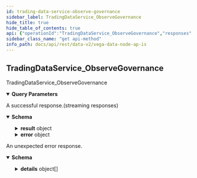 ```yaml
---
id: trading-data-service-observe-governance
sidebar_label: TradingDataService_ObserveGovernance
hide_title: true
hide_table_of_contents: true
api: {"operationId":"TradingDataService_ObserveGovernance","responses":{"200":{"description":"A successful response.(streaming responses)","content":{"application/json":{"schema":{"type":"object","properties":{"result":{"type":"object","properties":{"data":{"type":"object","properties":{"proposal":{"title":"The governance proposal","type":"object","properties":{"id":{"type":"string","title":"Unique proposal identifier"},"reference":{"type":"string","title":"Proposal reference"},"partyId":{"type":"string","title":"Party identifier (public key) of the author (the party submitting the proposal)"},"state":{"title":"Proposal state - See (Proposal.State)[#vega.Proposal.State] definition","type":"string","enum":["STATE_UNSPECIFIED","STATE_FAILED","STATE_OPEN","STATE_PASSED","STATE_REJECTED","STATE_DECLINED","STATE_ENACTED","STATE_WAITING_FOR_NODE_VOTE"],"default":"STATE_UNSPECIFIED","description":"- STATE_UNSPECIFIED: Default value, always invalid\n - STATE_FAILED: Proposal enactment has failed - even though proposal has passed, its execution could not be performed\n - STATE_OPEN: Proposal is open for voting\n - STATE_PASSED: Proposal has gained enough support to be executed\n - STATE_REJECTED: Proposal wasn't accepted (proposal terms failed validation due to wrong configuration or failing to meet network requirements)\n - STATE_DECLINED: Proposal didn't get enough votes (either failing to gain required participation or majority level)\n - STATE_ENACTED: Proposal enacted\n - STATE_WAITING_FOR_NODE_VOTE: Waiting for node validation of the proposal"},"timestamp":{"type":"string","format":"int64","title":"Proposal timestamp for date and time (in nanoseconds) when proposal was submitted to the network"},"terms":{"title":"Proposal configuration and the actual change that is meant to be executed when proposal is enacted","type":"object","properties":{"closingTimestamp":{"type":"string","format":"int64","title":"Timestamp (Unix time in seconds) when voting closes for this proposal,\nconstrained by `minClose` and `maxClose` network parameters"},"enactmentTimestamp":{"type":"string","format":"int64","title":"Timestamp (Unix time in seconds) when proposal gets enacted (if passed),\nconstrained by `minEnact` and `maxEnact` network parameters"},"validationTimestamp":{"type":"string","format":"int64","title":"Validation timestamp (Unix time in seconds)"},"updateMarket":{"title":"Proposal change for modifying an existing market on Vega","type":"object","properties":{"marketId":{"type":"string","title":"The identifier of the market to update"},"changes":{"title":"The updated configuration of the market","type":"object","properties":{"instrument":{"title":"Updated market instrument configuration","type":"object","properties":{"code":{"type":"string","title":"Instrument code, human-readable shortcode used to describe the instrument"},"future":{"title":"Future","type":"object","properties":{"quoteName":{"type":"string","title":"Human-readable name/abbreviation of the quote name"},"oracleSpecForSettlementPrice":{"title":"The oracle spec describing the oracle data of settlement price","type":"object","properties":{"pubKeys":{"type":"array","items":{"type":"string"},"description":"pubKeys is the list of authorized public keys that signed the data for this\noracle. All the public keys in the oracle data should be contained in these\npublic keys."},"filters":{"type":"array","items":{"type":"object","properties":{"key":{"description":"key is the oracle data property key targeted by the filter.","type":"object","properties":{"name":{"type":"string","description":"name is the name of the property."},"type":{"description":"type is the type of the property.","type":"string","enum":["TYPE_UNSPECIFIED","TYPE_EMPTY","TYPE_INTEGER","TYPE_STRING","TYPE_BOOLEAN","TYPE_DECIMAL","TYPE_TIMESTAMP"],"default":"TYPE_UNSPECIFIED"}}},"conditions":{"type":"array","items":{"type":"object","properties":{"operator":{"description":"comparator is the type of comparison to make on the value.","type":"string","enum":["OPERATOR_UNSPECIFIED","OPERATOR_EQUALS","OPERATOR_GREATER_THAN","OPERATOR_GREATER_THAN_OR_EQUAL","OPERATOR_LESS_THAN","OPERATOR_LESS_THAN_OR_EQUAL"],"default":"OPERATOR_UNSPECIFIED"},"value":{"type":"string","description":"value is used by the comparator."}},"title":"Condition describes the condition that must be validated by the"},"description":"conditions are the conditions that should be matched by the data to be\nconsidered of interest."}},"description":"Filter describes the conditions under which an oracle data is considered of\ninterest or not."},"description":"filters describes which oracle data are considered of interest or not for\nthe product (or the risk model)."}},"description":"An oracle spec describe the oracle data that a product (or a risk model)\nwants to get from the oracle engine."},"oracleSpecForTradingTermination":{"title":"The oracle spec describing the oracle data of trading termination","type":"object","properties":{"pubKeys":{"type":"array","items":{"type":"string"},"description":"pubKeys is the list of authorized public keys that signed the data for this\noracle. All the public keys in the oracle data should be contained in these\npublic keys."},"filters":{"type":"array","items":{"type":"object","properties":{"key":{"description":"key is the oracle data property key targeted by the filter.","type":"object","properties":{"name":{"type":"string","description":"name is the name of the property."},"type":{"description":"type is the type of the property.","type":"string","enum":["TYPE_UNSPECIFIED","TYPE_EMPTY","TYPE_INTEGER","TYPE_STRING","TYPE_BOOLEAN","TYPE_DECIMAL","TYPE_TIMESTAMP"],"default":"TYPE_UNSPECIFIED"}}},"conditions":{"type":"array","items":{"type":"object","properties":{"operator":{"description":"comparator is the type of comparison to make on the value.","type":"string","enum":["OPERATOR_UNSPECIFIED","OPERATOR_EQUALS","OPERATOR_GREATER_THAN","OPERATOR_GREATER_THAN_OR_EQUAL","OPERATOR_LESS_THAN","OPERATOR_LESS_THAN_OR_EQUAL"],"default":"OPERATOR_UNSPECIFIED"},"value":{"type":"string","description":"value is used by the comparator."}},"title":"Condition describes the condition that must be validated by the"},"description":"conditions are the conditions that should be matched by the data to be\nconsidered of interest."}},"description":"Filter describes the conditions under which an oracle data is considered of\ninterest or not."},"description":"filters describes which oracle data are considered of interest or not for\nthe product (or the risk model)."}},"description":"An oracle spec describe the oracle data that a product (or a risk model)\nwants to get from the oracle engine."},"oracleSpecBinding":{"title":"The binding between the oracle spec and the settlement price","type":"object","properties":{"settlementPriceProperty":{"type":"string","description":"settlement_price_property holds the name of the property in the oracle data\nthat should be used as settlement price.\nIf it is set to \"prices.BTC.value\", then the Future will use the value of\nthis property as settlement price."},"tradingTerminationProperty":{"type":"string","title":"the name of the property in the oracle data that signals termination of trading"}}},"settlementDataDecimals":{"type":"integer","format":"int64","title":"The number of decimal places implied by the settlement data (such as price) emitted by the settlement oracle"}}}}},"metadata":{"type":"array","items":{"type":"string"},"title":"Optional market metadata, tags"},"priceMonitoringParameters":{"title":"Price monitoring parameters","type":"object","properties":{"triggers":{"type":"array","items":{"type":"object","properties":{"horizon":{"type":"string","format":"int64","title":"Price monitoring projection horizon τ in seconds"},"probability":{"type":"string","title":"Price monitoring probability level p"},"auctionExtension":{"type":"string","format":"int64","title":"Price monitoring auction extension duration in seconds should the price\nbreach it's theoretical level over the specified horizon at the specified\nprobability level"}},"title":"PriceMonitoringTrigger holds together price projection horizon τ, probability level p, and auction extension duration"}}}},"liquidityMonitoringParameters":{"title":"Liquidity monitoring parameters","type":"object","properties":{"targetStakeParameters":{"title":"Specifies parameters related to target stake calculation","type":"object","properties":{"timeWindow":{"type":"string","format":"int64","title":"Specifies length of time window expressed in seconds for target stake calculation"},"scalingFactor":{"type":"number","format":"double","title":"Specifies scaling factors used in target stake calculation"}}},"triggeringRatio":{"type":"number","format":"double","title":"Specifies the triggering ratio for entering liquidity auction"},"auctionExtension":{"type":"string","format":"int64","title":"Specifies by how many seconds an auction should be extended if leaving the auction were to trigger a liquidity auction"}}},"simple":{"title":"Simple risk model parameters, valid only if MODEL_SIMPLE is selected","type":"object","properties":{"factorLong":{"type":"number","format":"double","title":"Pre-defined risk factor value for long"},"factorShort":{"type":"number","format":"double","title":"Pre-defined risk factor value for short"},"maxMoveUp":{"type":"number","format":"double","title":"Pre-defined maximum price move up that the model considers as valid"},"minMoveDown":{"type":"number","format":"double","title":"Pre-defined minimum price move down that the model considers as valid"},"probabilityOfTrading":{"type":"number","format":"double","title":"Pre-defined constant probability of trading"}}},"logNormal":{"title":"Log normal risk model parameters, valid only if MODEL_LOG_NORMAL is selected","type":"object","properties":{"riskAversionParameter":{"type":"number","format":"double","title":"Risk Aversion Parameter"},"tau":{"type":"number","format":"double","title":"Tau"},"params":{"title":"Risk model parameters for log normal","type":"object","properties":{"mu":{"type":"number","format":"double","title":"Mu param"},"r":{"type":"number","format":"double","title":"R param"},"sigma":{"type":"number","format":"double","title":"Sigma param"}}}}}}}}},"newMarket":{"title":"Proposal change for creating new market on Vega","type":"object","properties":{"changes":{"title":"The configuration of the new market","type":"object","properties":{"instrument":{"title":"New market instrument configuration","type":"object","properties":{"name":{"type":"string","title":"Instrument name"},"code":{"type":"string","title":"Instrument code, human-readable shortcode used to describe the instrument"},"future":{"title":"Future","type":"object","properties":{"settlementAsset":{"type":"string","title":"Asset ID for the product's settlement asset"},"quoteName":{"type":"string","title":"Product quote name"},"oracleSpecForSettlementPrice":{"title":"The oracle spec describing the oracle data of settlement price","type":"object","properties":{"pubKeys":{"type":"array","items":{"type":"string"},"description":"pubKeys is the list of authorized public keys that signed the data for this\noracle. All the public keys in the oracle data should be contained in these\npublic keys."},"filters":{"type":"array","items":{"type":"object","properties":{"key":{"description":"key is the oracle data property key targeted by the filter.","type":"object","properties":{"name":{"type":"string","description":"name is the name of the property."},"type":{"description":"type is the type of the property.","type":"string","enum":["TYPE_UNSPECIFIED","TYPE_EMPTY","TYPE_INTEGER","TYPE_STRING","TYPE_BOOLEAN","TYPE_DECIMAL","TYPE_TIMESTAMP"],"default":"TYPE_UNSPECIFIED"}}},"conditions":{"type":"array","items":{"type":"object","properties":{"operator":{"description":"comparator is the type of comparison to make on the value.","type":"string","enum":["OPERATOR_UNSPECIFIED","OPERATOR_EQUALS","OPERATOR_GREATER_THAN","OPERATOR_GREATER_THAN_OR_EQUAL","OPERATOR_LESS_THAN","OPERATOR_LESS_THAN_OR_EQUAL"],"default":"OPERATOR_UNSPECIFIED"},"value":{"type":"string","description":"value is used by the comparator."}},"title":"Condition describes the condition that must be validated by the"},"description":"conditions are the conditions that should be matched by the data to be\nconsidered of interest."}},"description":"Filter describes the conditions under which an oracle data is considered of\ninterest or not."},"description":"filters describes which oracle data are considered of interest or not for\nthe product (or the risk model)."}},"description":"An oracle spec describe the oracle data that a product (or a risk model)\nwants to get from the oracle engine."},"oracleSpecForTradingTermination":{"title":"The oracle spec describing the oracle data of trading termination","type":"object","properties":{"pubKeys":{"type":"array","items":{"type":"string"},"description":"pubKeys is the list of authorized public keys that signed the data for this\noracle. All the public keys in the oracle data should be contained in these\npublic keys."},"filters":{"type":"array","items":{"type":"object","properties":{"key":{"description":"key is the oracle data property key targeted by the filter.","type":"object","properties":{"name":{"type":"string","description":"name is the name of the property."},"type":{"description":"type is the type of the property.","type":"string","enum":["TYPE_UNSPECIFIED","TYPE_EMPTY","TYPE_INTEGER","TYPE_STRING","TYPE_BOOLEAN","TYPE_DECIMAL","TYPE_TIMESTAMP"],"default":"TYPE_UNSPECIFIED"}}},"conditions":{"type":"array","items":{"type":"object","properties":{"operator":{"description":"comparator is the type of comparison to make on the value.","type":"string","enum":["OPERATOR_UNSPECIFIED","OPERATOR_EQUALS","OPERATOR_GREATER_THAN","OPERATOR_GREATER_THAN_OR_EQUAL","OPERATOR_LESS_THAN","OPERATOR_LESS_THAN_OR_EQUAL"],"default":"OPERATOR_UNSPECIFIED"},"value":{"type":"string","description":"value is used by the comparator."}},"title":"Condition describes the condition that must be validated by the"},"description":"conditions are the conditions that should be matched by the data to be\nconsidered of interest."}},"description":"Filter describes the conditions under which an oracle data is considered of\ninterest or not."},"description":"filters describes which oracle data are considered of interest or not for\nthe product (or the risk model)."}},"description":"An oracle spec describe the oracle data that a product (or a risk model)\nwants to get from the oracle engine."},"oracleSpecBinding":{"title":"The binding between the oracle spec and the settlement price","type":"object","properties":{"settlementPriceProperty":{"type":"string","description":"settlement_price_property holds the name of the property in the oracle data\nthat should be used as settlement price.\nIf it is set to \"prices.BTC.value\", then the Future will use the value of\nthis property as settlement price."},"tradingTerminationProperty":{"type":"string","title":"the name of the property in the oracle data that signals termination of trading"}}},"settlementDataDecimals":{"type":"integer","format":"int64","title":"The number of decimal places implied by the settlement data (such as price) emitted by the settlement oracle"}}}}},"decimalPlaces":{"type":"string","format":"uint64","title":"Decimal places used for the new market, sets the smallest price increment on the book"},"metadata":{"type":"array","items":{"type":"string"},"title":"Optional new market meta data, tags"},"priceMonitoringParameters":{"title":"Price monitoring parameters","type":"object","properties":{"triggers":{"type":"array","items":{"type":"object","properties":{"horizon":{"type":"string","format":"int64","title":"Price monitoring projection horizon τ in seconds"},"probability":{"type":"string","title":"Price monitoring probability level p"},"auctionExtension":{"type":"string","format":"int64","title":"Price monitoring auction extension duration in seconds should the price\nbreach it's theoretical level over the specified horizon at the specified\nprobability level"}},"title":"PriceMonitoringTrigger holds together price projection horizon τ, probability level p, and auction extension duration"}}}},"liquidityMonitoringParameters":{"title":"Liquidity monitoring parameters","type":"object","properties":{"targetStakeParameters":{"title":"Specifies parameters related to target stake calculation","type":"object","properties":{"timeWindow":{"type":"string","format":"int64","title":"Specifies length of time window expressed in seconds for target stake calculation"},"scalingFactor":{"type":"number","format":"double","title":"Specifies scaling factors used in target stake calculation"}}},"triggeringRatio":{"type":"number","format":"double","title":"Specifies the triggering ratio for entering liquidity auction"},"auctionExtension":{"type":"string","format":"int64","title":"Specifies by how many seconds an auction should be extended if leaving the auction were to trigger a liquidity auction"}}},"simple":{"title":"Simple risk model parameters, valid only if MODEL_SIMPLE is selected","type":"object","properties":{"factorLong":{"type":"number","format":"double","title":"Pre-defined risk factor value for long"},"factorShort":{"type":"number","format":"double","title":"Pre-defined risk factor value for short"},"maxMoveUp":{"type":"number","format":"double","title":"Pre-defined maximum price move up that the model considers as valid"},"minMoveDown":{"type":"number","format":"double","title":"Pre-defined minimum price move down that the model considers as valid"},"probabilityOfTrading":{"type":"number","format":"double","title":"Pre-defined constant probability of trading"}}},"logNormal":{"title":"Log normal risk model parameters, valid only if MODEL_LOG_NORMAL is selected","type":"object","properties":{"riskAversionParameter":{"type":"number","format":"double","title":"Risk Aversion Parameter"},"tau":{"type":"number","format":"double","title":"Tau"},"params":{"title":"Risk model parameters for log normal","type":"object","properties":{"mu":{"type":"number","format":"double","title":"Mu param"},"r":{"type":"number","format":"double","title":"R param"},"sigma":{"type":"number","format":"double","title":"Sigma param"}}}}},"positionDecimalPlaces":{"type":"string","format":"uint64","title":"Decimal places for order sizes, sets what size the smallest order / position on the market can be"}}}}},"updateNetworkParameter":{"title":"Proposal change for updating Vega network parameters","type":"object","properties":{"changes":{"title":"The network parameter to update","type":"object","properties":{"key":{"type":"string","title":"The unique key"},"value":{"type":"string","title":"The value for the network parameter"}}}}},"newAsset":{"title":"Proposal change for creating new assets on Vega","type":"object","properties":{"changes":{"title":"The configuration of the new asset","type":"object","properties":{"name":{"type":"string","title":"Name of the asset (e.g: Great British Pound)"},"symbol":{"type":"string","title":"Symbol of the asset (e.g: GBP)"},"decimals":{"type":"string","format":"uint64","title":"Number of decimal / precision handled by this asset"},"quantum":{"type":"string","title":"The minimum economically meaningful amount in the asset"},"builtinAsset":{"title":"A built-in asset","type":"object","properties":{"maxFaucetAmountMint":{"type":"string","title":"Maximum amount that can be requested by a party through the built-in asset faucet at a time"}}},"erc20":{"title":"An Ethereum ERC20 asset","type":"object","properties":{"contractAddress":{"type":"string","title":"The address of the contract for the token, on the ethereum network"},"lifetimeLimit":{"type":"string","title":"The lifetime limits deposit per address\nnote: this is a temporary measure for restricted mainnet"},"withdrawThreshold":{"type":"string","title":"The maximum allowed per withdraw\nnote: this is a temporary measure for restricted mainnet"}}}}}}},"newFreeform":{"title":"Proposal change for a freeform request, which can be voted on but does not change the behaviour of the system,\nand can be used to gauge community sentiment","type":"object","description":"Freeform proposal\nThis message is just used as a placeholder to sort out the nature of the\nproposal once parsed."},"updateAsset":{"title":"Proposal change for updating an asset","type":"object","properties":{"assetId":{"type":"string","title":"The ID of the asset to be updated"},"changes":{"title":"The changes to apply on an existing asset","type":"object","properties":{"quantum":{"type":"string","title":"The minimum economically meaningful amount in the asset"},"erc20":{"title":"An Ethereum ERC20 asset","type":"object","properties":{"lifetimeLimit":{"type":"string","title":"The lifetime limits deposit per address.\nThis is will be interpreted against the asset decimals.\nnote: this is a temporary measure for restricted mainnet"},"withdrawThreshold":{"type":"string","title":"The maximum allowed per withdraw.\nThis is will be interpreted against the asset decimals.\nnote: this is a temporary measure for restricted mainnet"}}}},"description":"The changes to apply on an existing asset."}}}}},"reason":{"title":"A reason for the current state of the proposal, this may be set in case of REJECTED and FAILED statuses","type":"string","enum":["PROPOSAL_ERROR_UNSPECIFIED","PROPOSAL_ERROR_CLOSE_TIME_TOO_SOON","PROPOSAL_ERROR_CLOSE_TIME_TOO_LATE","PROPOSAL_ERROR_ENACT_TIME_TOO_SOON","PROPOSAL_ERROR_ENACT_TIME_TOO_LATE","PROPOSAL_ERROR_INSUFFICIENT_TOKENS","PROPOSAL_ERROR_INVALID_INSTRUMENT_SECURITY","PROPOSAL_ERROR_NO_PRODUCT","PROPOSAL_ERROR_UNSUPPORTED_PRODUCT","PROPOSAL_ERROR_NO_TRADING_MODE","PROPOSAL_ERROR_UNSUPPORTED_TRADING_MODE","PROPOSAL_ERROR_NODE_VALIDATION_FAILED","PROPOSAL_ERROR_MISSING_BUILTIN_ASSET_FIELD","PROPOSAL_ERROR_MISSING_ERC20_CONTRACT_ADDRESS","PROPOSAL_ERROR_INVALID_ASSET","PROPOSAL_ERROR_INCOMPATIBLE_TIMESTAMPS","PROPOSAL_ERROR_NO_RISK_PARAMETERS","PROPOSAL_ERROR_NETWORK_PARAMETER_INVALID_KEY","PROPOSAL_ERROR_NETWORK_PARAMETER_INVALID_VALUE","PROPOSAL_ERROR_NETWORK_PARAMETER_VALIDATION_FAILED","PROPOSAL_ERROR_OPENING_AUCTION_DURATION_TOO_SMALL","PROPOSAL_ERROR_OPENING_AUCTION_DURATION_TOO_LARGE","PROPOSAL_ERROR_COULD_NOT_INSTANTIATE_MARKET","PROPOSAL_ERROR_INVALID_FUTURE_PRODUCT","PROPOSAL_ERROR_INVALID_RISK_PARAMETER","PROPOSAL_ERROR_MAJORITY_THRESHOLD_NOT_REACHED","PROPOSAL_ERROR_PARTICIPATION_THRESHOLD_NOT_REACHED","PROPOSAL_ERROR_INVALID_ASSET_DETAILS","PROPOSAL_ERROR_UNKNOWN_TYPE","PROPOSAL_ERROR_UNKNOWN_RISK_PARAMETER_TYPE","PROPOSAL_ERROR_INVALID_FREEFORM","PROPOSAL_ERROR_INSUFFICIENT_EQUITY_LIKE_SHARE","PROPOSAL_ERROR_INVALID_MARKET","PROPOSAL_ERROR_TOO_MANY_MARKET_DECIMAL_PLACES","PROPOSAL_ERROR_TOO_MANY_PRICE_MONITORING_TRIGGERS"],"default":"PROPOSAL_ERROR_UNSPECIFIED","description":"- PROPOSAL_ERROR_UNSPECIFIED: Default value\n - PROPOSAL_ERROR_CLOSE_TIME_TOO_SOON: The specified close time is too early based on network parameters\n - PROPOSAL_ERROR_CLOSE_TIME_TOO_LATE: The specified close time is too late based on network parameters\n - PROPOSAL_ERROR_ENACT_TIME_TOO_SOON: The specified enactment time is too early based on network parameters\n - PROPOSAL_ERROR_ENACT_TIME_TOO_LATE: The specified enactment time is too late based on network parameters\n - PROPOSAL_ERROR_INSUFFICIENT_TOKENS: The proposer for this proposal has insufficient tokens\n - PROPOSAL_ERROR_INVALID_INSTRUMENT_SECURITY: The instrument quote name and base name were the same\n - PROPOSAL_ERROR_NO_PRODUCT: The proposal has no product\n - PROPOSAL_ERROR_UNSUPPORTED_PRODUCT: The specified product is not supported\n - PROPOSAL_ERROR_NO_TRADING_MODE: The proposal has no trading mode\n - PROPOSAL_ERROR_UNSUPPORTED_TRADING_MODE: The proposal has an unsupported trading mode\n - PROPOSAL_ERROR_NODE_VALIDATION_FAILED: The proposal failed node validation\n - PROPOSAL_ERROR_MISSING_BUILTIN_ASSET_FIELD: A field is missing in a builtin asset source\n - PROPOSAL_ERROR_MISSING_ERC20_CONTRACT_ADDRESS: The contract address is missing in the ERC20 asset source\n - PROPOSAL_ERROR_INVALID_ASSET: The asset ID is invalid or does not exist on the Vega network\n - PROPOSAL_ERROR_INCOMPATIBLE_TIMESTAMPS: Proposal terms timestamps are not compatible (Validation < Closing < Enactment)\n - PROPOSAL_ERROR_NO_RISK_PARAMETERS: No risk parameters were specified\n - PROPOSAL_ERROR_NETWORK_PARAMETER_INVALID_KEY: Invalid key in update network parameter proposal\n - PROPOSAL_ERROR_NETWORK_PARAMETER_INVALID_VALUE: Invalid value in update network parameter proposal\n - PROPOSAL_ERROR_NETWORK_PARAMETER_VALIDATION_FAILED: Validation failed for network parameter proposal\n - PROPOSAL_ERROR_OPENING_AUCTION_DURATION_TOO_SMALL: Opening auction duration is less than the network minimum opening auction time\n - PROPOSAL_ERROR_OPENING_AUCTION_DURATION_TOO_LARGE: Opening auction duration is more than the network minimum opening auction time\n - PROPOSAL_ERROR_COULD_NOT_INSTANTIATE_MARKET: Market proposal market could not be instantiated in execution\n - PROPOSAL_ERROR_INVALID_FUTURE_PRODUCT: Market proposal market contained invalid product definition\n - PROPOSAL_ERROR_INVALID_RISK_PARAMETER: Market proposal has invalid risk parameter\n - PROPOSAL_ERROR_MAJORITY_THRESHOLD_NOT_REACHED: Proposal was declined because vote didn't reach the majority threshold required\n - PROPOSAL_ERROR_PARTICIPATION_THRESHOLD_NOT_REACHED: Proposal declined because the participation threshold was not reached\n - PROPOSAL_ERROR_INVALID_ASSET_DETAILS: Asset proposal has invalid asset details\n - PROPOSAL_ERROR_UNKNOWN_TYPE: Proposal is an unknown type\n - PROPOSAL_ERROR_UNKNOWN_RISK_PARAMETER_TYPE: Proposal has an unknown risk parameter type\n - PROPOSAL_ERROR_INVALID_FREEFORM: Validation failed for freeform proposal\n - PROPOSAL_ERROR_INSUFFICIENT_EQUITY_LIKE_SHARE: The party doesn't have enough equity-like share to propose an update on the market\ntargeted by the proposal\n - PROPOSAL_ERROR_INVALID_MARKET: The market targeted by the proposal does not exist or is not eligible for modification\n - PROPOSAL_ERROR_TOO_MANY_MARKET_DECIMAL_PLACES: The market proposal decimal place is higher than the market settlement asset decimal places\n - PROPOSAL_ERROR_TOO_MANY_PRICE_MONITORING_TRIGGERS: The market proposal contains too many price monitoring triggers"},"errorDetails":{"type":"string","title":"The detailed error associated to the reason"},"rationale":{"title":"The rationale behind a proposal","type":"object","properties":{"description":{"type":"string","description":"Description to show a short title / something in case the link goes offline.\nThis is to be between 0 and 20k unicode characters.\nThis is mandatory for all proposals."},"title":{"type":"string","description":"Title to be used to give a short description of the proposal in lists.\nThis is to be between 0 and 100 unicode characters.\nThis is mandatory for all proposals."}},"description":"The rationale behind a proposal."},"requiredParticipation":{"type":"string","title":"The required vote participation for this proposal"},"requiredMajority":{"type":"string","title":"The required majority for this proposal"},"requiredLiquidityProviderParticipation":{"type":"string","title":"The required participation from liquidity providers, optional (required for market update proposal)"},"requiredLiquidityProviderMajority":{"type":"string","title":"The require majority from liquidity providers, optional (required for market update proposal)"}}},"yes":{"type":"array","items":{"type":"object","properties":{"partyId":{"type":"string","title":"Voter's party identifier"},"value":{"title":"Actual vote","type":"string","enum":["VALUE_UNSPECIFIED","VALUE_NO","VALUE_YES"],"default":"VALUE_UNSPECIFIED","description":"- VALUE_UNSPECIFIED: Default value, always invalid\n - VALUE_NO: A vote against the proposal\n - VALUE_YES: A vote in favour of the proposal"},"proposalId":{"type":"string","title":"Identifier of the proposal being voted on"},"timestamp":{"type":"string","format":"int64","title":"Vote timestamp for date and time (in nanoseconds) when vote was submitted to the network"},"totalGovernanceTokenBalance":{"type":"string","title":"Total number of governance token for the party that casted the vote"},"totalGovernanceTokenWeight":{"type":"string","title":"The weight of this vote based on the total of governance token"},"totalEquityLikeShareWeight":{"type":"string","description":"The weight of the vote compared to the total number of equity-like share on the market."}},"title":"Governance vote"},"title":"All YES votes in favour of the proposal above"},"no":{"type":"array","items":{"type":"object","properties":{"partyId":{"type":"string","title":"Voter's party identifier"},"value":{"title":"Actual vote","type":"string","enum":["VALUE_UNSPECIFIED","VALUE_NO","VALUE_YES"],"default":"VALUE_UNSPECIFIED","description":"- VALUE_UNSPECIFIED: Default value, always invalid\n - VALUE_NO: A vote against the proposal\n - VALUE_YES: A vote in favour of the proposal"},"proposalId":{"type":"string","title":"Identifier of the proposal being voted on"},"timestamp":{"type":"string","format":"int64","title":"Vote timestamp for date and time (in nanoseconds) when vote was submitted to the network"},"totalGovernanceTokenBalance":{"type":"string","title":"Total number of governance token for the party that casted the vote"},"totalGovernanceTokenWeight":{"type":"string","title":"The weight of this vote based on the total of governance token"},"totalEquityLikeShareWeight":{"type":"string","description":"The weight of the vote compared to the total number of equity-like share on the market."}},"title":"Governance vote"},"title":"All NO votes against the proposal above"},"yesParty":{"type":"object","additionalProperties":{"type":"object","properties":{"partyId":{"type":"string","title":"Voter's party identifier"},"value":{"title":"Actual vote","type":"string","enum":["VALUE_UNSPECIFIED","VALUE_NO","VALUE_YES"],"default":"VALUE_UNSPECIFIED","description":"- VALUE_UNSPECIFIED: Default value, always invalid\n - VALUE_NO: A vote against the proposal\n - VALUE_YES: A vote in favour of the proposal"},"proposalId":{"type":"string","title":"Identifier of the proposal being voted on"},"timestamp":{"type":"string","format":"int64","title":"Vote timestamp for date and time (in nanoseconds) when vote was submitted to the network"},"totalGovernanceTokenBalance":{"type":"string","title":"Total number of governance token for the party that casted the vote"},"totalGovernanceTokenWeight":{"type":"string","title":"The weight of this vote based on the total of governance token"},"totalEquityLikeShareWeight":{"type":"string","description":"The weight of the vote compared to the total number of equity-like share on the market."}},"title":"Governance vote"},"title":"All latest YES votes by party (guaranteed to be unique),\nwhere key (string) is the party ID (public key) and\nvalue (Vote) is the vote cast by the given party"},"noParty":{"type":"object","additionalProperties":{"type":"object","properties":{"partyId":{"type":"string","title":"Voter's party identifier"},"value":{"title":"Actual vote","type":"string","enum":["VALUE_UNSPECIFIED","VALUE_NO","VALUE_YES"],"default":"VALUE_UNSPECIFIED","description":"- VALUE_UNSPECIFIED: Default value, always invalid\n - VALUE_NO: A vote against the proposal\n - VALUE_YES: A vote in favour of the proposal"},"proposalId":{"type":"string","title":"Identifier of the proposal being voted on"},"timestamp":{"type":"string","format":"int64","title":"Vote timestamp for date and time (in nanoseconds) when vote was submitted to the network"},"totalGovernanceTokenBalance":{"type":"string","title":"Total number of governance token for the party that casted the vote"},"totalGovernanceTokenWeight":{"type":"string","title":"The weight of this vote based on the total of governance token"},"totalEquityLikeShareWeight":{"type":"string","description":"The weight of the vote compared to the total number of equity-like share on the market."}},"title":"Governance vote"},"title":"All latest NO votes by party (guaranteed to be unique),\nwhere key (string) is the party ID (public key) and\nvalue (Vote) is the vote cast by the given party"}},"title":"Governance data"}}},"error":{"type":"object","properties":{"code":{"type":"integer","format":"int32"},"message":{"type":"string"},"details":{"type":"array","items":{"type":"object","properties":{"@type":{"type":"string"}},"additionalProperties":{}}}}}},"title":"Stream result of v2ObserveGovernanceResponse"}}}},"default":{"description":"An unexpected error response.","content":{"application/json":{"schema":{"type":"object","properties":{"code":{"type":"integer","format":"int32"},"message":{"type":"string"},"details":{"type":"array","items":{"type":"object","properties":{"@type":{"type":"string"}},"additionalProperties":{}}}}}}}}},"parameters":[{"name":"partyId","in":"query","required":false,"schema":{"type":"string"}}],"tags":["TradingDataService"],"description":"TradingDataService_ObserveGovernance","method":"get","path":"/api/v2/stream/governance","servers":[{"url":"http://lb.testnet.vega.xyz/datanode/rest"},{"url":"https://lb.testnet.vega.xyz/datanode/rest"}],"info":{"title":"Vega data node APIs","version":"0.56.0"},"postman":{"name":"Trading Data Service Observe Governance","description":{"type":"text/plain"},"url":{"path":["api","v2","stream","governance"],"host":["{{baseUrl}}"],"query":[{"disabled":false,"key":"partyId","value":""}],"variable":[]},"header":[{"key":"Accept","value":"application/json"}],"method":"GET"}}
sidebar_class_name: "get api-method"
info_path: docs/api/rest/data-v2/vega-data-node-ap-is
---
```



## TradingDataService_ObserveGovernance



TradingDataService_ObserveGovernance

<details style={{"marginBottom":"1rem"}} data-collapsed={false} open={true}><summary style={{}}><strong>Query Parameters</strong></summary><div><ul><ParamsItem className={"paramsItem"} param={{"name":"partyId","in":"query","required":false,"schema":{"type":"string"}}}></ParamsItem></ul></div></details><div><ApiTabs><TabItem label={"200"} value={"200"}><div>

A successful response.(streaming responses)

</div><div><MimeTabs groupId={"mime-type"}><TabItem label={"application/json"} value={"application/json"}><SchemaTabs groupId={"schema-tabs"}><TabItem label={"Schema"} value={"Schema"}><details style={{}} data-collapsed={false} open={true}><summary style={{"textAlign":"left"}}><strong>Schema</strong></summary><div style={{"textAlign":"left","marginLeft":"1rem"}}></div><ul style={{"marginLeft":"1rem"}}><SchemaItem collapsible={true} className={"schemaItem"}><details style={{}}><summary style={{}}><strong>result</strong><span style={{"opacity":"0.6"}}> object</span></summary><div style={{"marginLeft":"1rem"}}><SchemaItem collapsible={true} className={"schemaItem"}><details style={{}}><summary style={{}}><strong>data</strong><span style={{"opacity":"0.6"}}> object</span></summary><div style={{"marginLeft":"1rem"}}><SchemaItem collapsible={true} className={"schemaItem"}><details style={{}}><summary style={{}}><strong>proposal</strong><span style={{"opacity":"0.6"}}> object</span></summary><div style={{"marginLeft":"1rem"}}><SchemaItem collapsible={false} name={"id"} required={false} schemaDescription={undefined} schemaName={"Unique proposal identifier"} qualifierMessage={undefined} defaultValue={undefined}></SchemaItem><SchemaItem collapsible={false} name={"reference"} required={false} schemaDescription={undefined} schemaName={"Proposal reference"} qualifierMessage={undefined} defaultValue={undefined}></SchemaItem><SchemaItem collapsible={false} name={"partyId"} required={false} schemaDescription={undefined} schemaName={"Party identifier (public key) of the author (the party submitting the proposal)"} qualifierMessage={undefined} defaultValue={undefined}></SchemaItem><SchemaItem collapsible={false} name={"state"} required={false} schemaDescription={"- STATE_UNSPECIFIED: Default value, always invalid\n - STATE_FAILED: Proposal enactment has failed - even though proposal has passed, its execution could not be performed\n - STATE_OPEN: Proposal is open for voting\n - STATE_PASSED: Proposal has gained enough support to be executed\n - STATE_REJECTED: Proposal wasn't accepted (proposal terms failed validation due to wrong configuration or failing to meet network requirements)\n - STATE_DECLINED: Proposal didn't get enough votes (either failing to gain required participation or majority level)\n - STATE_ENACTED: Proposal enacted\n - STATE_WAITING_FOR_NODE_VOTE: Waiting for node validation of the proposal"} schemaName={"Proposal state - See (Proposal.State)[#vega.Proposal.State] definition"} qualifierMessage={"**Possible values:** [`STATE_UNSPECIFIED`, `STATE_FAILED`, `STATE_OPEN`, `STATE_PASSED`, `STATE_REJECTED`, `STATE_DECLINED`, `STATE_ENACTED`, `STATE_WAITING_FOR_NODE_VOTE`]"} defaultValue={"STATE_UNSPECIFIED"}></SchemaItem><SchemaItem collapsible={false} name={"timestamp"} required={false} schemaDescription={undefined} schemaName={"int64"} qualifierMessage={undefined} defaultValue={undefined}></SchemaItem><SchemaItem collapsible={true} className={"schemaItem"}><details style={{}}><summary style={{}}><strong>terms</strong><span style={{"opacity":"0.6"}}> object</span></summary><div style={{"marginLeft":"1rem"}}><SchemaItem collapsible={false} name={"closingTimestamp"} required={false} schemaDescription={undefined} schemaName={"int64"} qualifierMessage={undefined} defaultValue={undefined}></SchemaItem><SchemaItem collapsible={false} name={"enactmentTimestamp"} required={false} schemaDescription={undefined} schemaName={"int64"} qualifierMessage={undefined} defaultValue={undefined}></SchemaItem><SchemaItem collapsible={false} name={"validationTimestamp"} required={false} schemaDescription={undefined} schemaName={"int64"} qualifierMessage={undefined} defaultValue={undefined}></SchemaItem><SchemaItem collapsible={true} className={"schemaItem"}><details style={{}}><summary style={{}}><strong>updateMarket</strong><span style={{"opacity":"0.6"}}> object</span></summary><div style={{"marginLeft":"1rem"}}><SchemaItem collapsible={false} name={"marketId"} required={false} schemaDescription={undefined} schemaName={"The identifier of the market to update"} qualifierMessage={undefined} defaultValue={undefined}></SchemaItem><SchemaItem collapsible={true} className={"schemaItem"}><details style={{}}><summary style={{}}><strong>changes</strong><span style={{"opacity":"0.6"}}> object</span></summary><div style={{"marginLeft":"1rem"}}><SchemaItem collapsible={true} className={"schemaItem"}><details style={{}}><summary style={{}}><strong>instrument</strong><span style={{"opacity":"0.6"}}> object</span></summary><div style={{"marginLeft":"1rem"}}><SchemaItem collapsible={false} name={"code"} required={false} schemaDescription={undefined} schemaName={"Instrument code, human-readable shortcode used to describe the instrument"} qualifierMessage={undefined} defaultValue={undefined}></SchemaItem><SchemaItem collapsible={true} className={"schemaItem"}><details style={{}}><summary style={{}}><strong>future</strong><span style={{"opacity":"0.6"}}> object</span></summary><div style={{"marginLeft":"1rem"}}><SchemaItem collapsible={false} name={"quoteName"} required={false} schemaDescription={undefined} schemaName={"Human-readable name/abbreviation of the quote name"} qualifierMessage={undefined} defaultValue={undefined}></SchemaItem><SchemaItem collapsible={true} className={"schemaItem"}><details style={{}}><summary style={{}}><strong>oracleSpecForSettlementPrice</strong><span style={{"opacity":"0.6"}}> object</span></summary><div style={{"marginLeft":"1rem"}}><div style={{"marginTop":".5rem","marginBottom":".5rem"}}>

An oracle spec describe the oracle data that a product (or a risk model)
wants to get from the oracle engine.

</div><SchemaItem collapsible={false} name={"pubKeys"} required={false} schemaDescription={"pubKeys is the list of authorized public keys that signed the data for this\noracle. All the public keys in the oracle data should be contained in these\npublic keys."} schemaName={"string[]"} qualifierMessage={undefined} defaultValue={undefined}></SchemaItem><SchemaItem collapsible={true} className={"schemaItem"}><details style={{}}><summary style={{}}><strong>filters</strong><span style={{"opacity":"0.6"}}> object[]</span></summary><div style={{"marginLeft":"1rem"}}><div style={{"marginTop":".5rem","marginBottom":".5rem"}}>

filters describes which oracle data are considered of interest or not for
the product (or the risk model).

</div><SchemaItem collapsible={true} className={"schemaItem"}><details style={{}}><summary style={{}}><strong>key</strong><span style={{"opacity":"0.6"}}> object</span></summary><div style={{"marginLeft":"1rem"}}><div style={{"marginTop":".5rem","marginBottom":".5rem"}}>

key is the oracle data property key targeted by the filter.

</div><SchemaItem collapsible={false} name={"name"} required={false} schemaDescription={"name is the name of the property."} schemaName={"string"} qualifierMessage={undefined} defaultValue={undefined}></SchemaItem><SchemaItem collapsible={false} name={"type"} required={false} schemaDescription={"type is the type of the property."} schemaName={"string"} qualifierMessage={"**Possible values:** [`TYPE_UNSPECIFIED`, `TYPE_EMPTY`, `TYPE_INTEGER`, `TYPE_STRING`, `TYPE_BOOLEAN`, `TYPE_DECIMAL`, `TYPE_TIMESTAMP`]"} defaultValue={"TYPE_UNSPECIFIED"}></SchemaItem></div></details></SchemaItem><SchemaItem collapsible={true} className={"schemaItem"}><details style={{}}><summary style={{}}><strong>conditions</strong><span style={{"opacity":"0.6"}}> object[]</span></summary><div style={{"marginLeft":"1rem"}}><div style={{"marginTop":".5rem","marginBottom":".5rem"}}>

conditions are the conditions that should be matched by the data to be
considered of interest.

</div><SchemaItem collapsible={false} name={"operator"} required={false} schemaDescription={"comparator is the type of comparison to make on the value."} schemaName={"string"} qualifierMessage={"**Possible values:** [`OPERATOR_UNSPECIFIED`, `OPERATOR_EQUALS`, `OPERATOR_GREATER_THAN`, `OPERATOR_GREATER_THAN_OR_EQUAL`, `OPERATOR_LESS_THAN`, `OPERATOR_LESS_THAN_OR_EQUAL`]"} defaultValue={"OPERATOR_UNSPECIFIED"}></SchemaItem><SchemaItem collapsible={false} name={"value"} required={false} schemaDescription={"value is used by the comparator."} schemaName={"string"} qualifierMessage={undefined} defaultValue={undefined}></SchemaItem></div></details></SchemaItem></div></details></SchemaItem></div></details></SchemaItem><SchemaItem collapsible={true} className={"schemaItem"}><details style={{}}><summary style={{}}><strong>oracleSpecForTradingTermination</strong><span style={{"opacity":"0.6"}}> object</span></summary><div style={{"marginLeft":"1rem"}}><div style={{"marginTop":".5rem","marginBottom":".5rem"}}>

An oracle spec describe the oracle data that a product (or a risk model)
wants to get from the oracle engine.

</div><SchemaItem collapsible={false} name={"pubKeys"} required={false} schemaDescription={"pubKeys is the list of authorized public keys that signed the data for this\noracle. All the public keys in the oracle data should be contained in these\npublic keys."} schemaName={"string[]"} qualifierMessage={undefined} defaultValue={undefined}></SchemaItem><SchemaItem collapsible={true} className={"schemaItem"}><details style={{}}><summary style={{}}><strong>filters</strong><span style={{"opacity":"0.6"}}> object[]</span></summary><div style={{"marginLeft":"1rem"}}><div style={{"marginTop":".5rem","marginBottom":".5rem"}}>

filters describes which oracle data are considered of interest or not for
the product (or the risk model).

</div><SchemaItem collapsible={true} className={"schemaItem"}><details style={{}}><summary style={{}}><strong>key</strong><span style={{"opacity":"0.6"}}> object</span></summary><div style={{"marginLeft":"1rem"}}><div style={{"marginTop":".5rem","marginBottom":".5rem"}}>

key is the oracle data property key targeted by the filter.

</div><SchemaItem collapsible={false} name={"name"} required={false} schemaDescription={"name is the name of the property."} schemaName={"string"} qualifierMessage={undefined} defaultValue={undefined}></SchemaItem><SchemaItem collapsible={false} name={"type"} required={false} schemaDescription={"type is the type of the property."} schemaName={"string"} qualifierMessage={"**Possible values:** [`TYPE_UNSPECIFIED`, `TYPE_EMPTY`, `TYPE_INTEGER`, `TYPE_STRING`, `TYPE_BOOLEAN`, `TYPE_DECIMAL`, `TYPE_TIMESTAMP`]"} defaultValue={"TYPE_UNSPECIFIED"}></SchemaItem></div></details></SchemaItem><SchemaItem collapsible={true} className={"schemaItem"}><details style={{}}><summary style={{}}><strong>conditions</strong><span style={{"opacity":"0.6"}}> object[]</span></summary><div style={{"marginLeft":"1rem"}}><div style={{"marginTop":".5rem","marginBottom":".5rem"}}>

conditions are the conditions that should be matched by the data to be
considered of interest.

</div><SchemaItem collapsible={false} name={"operator"} required={false} schemaDescription={"comparator is the type of comparison to make on the value."} schemaName={"string"} qualifierMessage={"**Possible values:** [`OPERATOR_UNSPECIFIED`, `OPERATOR_EQUALS`, `OPERATOR_GREATER_THAN`, `OPERATOR_GREATER_THAN_OR_EQUAL`, `OPERATOR_LESS_THAN`, `OPERATOR_LESS_THAN_OR_EQUAL`]"} defaultValue={"OPERATOR_UNSPECIFIED"}></SchemaItem><SchemaItem collapsible={false} name={"value"} required={false} schemaDescription={"value is used by the comparator."} schemaName={"string"} qualifierMessage={undefined} defaultValue={undefined}></SchemaItem></div></details></SchemaItem></div></details></SchemaItem></div></details></SchemaItem><SchemaItem collapsible={true} className={"schemaItem"}><details style={{}}><summary style={{}}><strong>oracleSpecBinding</strong><span style={{"opacity":"0.6"}}> object</span></summary><div style={{"marginLeft":"1rem"}}><SchemaItem collapsible={false} name={"settlementPriceProperty"} required={false} schemaDescription={"settlement_price_property holds the name of the property in the oracle data\nthat should be used as settlement price.\nIf it is set to \"prices.BTC.value\", then the Future will use the value of\nthis property as settlement price."} schemaName={"string"} qualifierMessage={undefined} defaultValue={undefined}></SchemaItem><SchemaItem collapsible={false} name={"tradingTerminationProperty"} required={false} schemaDescription={undefined} schemaName={"the name of the property in the oracle data that signals termination of trading"} qualifierMessage={undefined} defaultValue={undefined}></SchemaItem></div></details></SchemaItem><SchemaItem collapsible={false} name={"settlementDataDecimals"} required={false} schemaDescription={undefined} schemaName={"int64"} qualifierMessage={undefined} defaultValue={undefined}></SchemaItem></div></details></SchemaItem></div></details></SchemaItem><SchemaItem collapsible={false} name={"metadata"} required={false} schemaDescription={undefined} schemaName={"string[]"} qualifierMessage={undefined} defaultValue={undefined}></SchemaItem><SchemaItem collapsible={true} className={"schemaItem"}><details style={{}}><summary style={{}}><strong>priceMonitoringParameters</strong><span style={{"opacity":"0.6"}}> object</span></summary><div style={{"marginLeft":"1rem"}}><SchemaItem collapsible={true} className={"schemaItem"}><details style={{}}><summary style={{}}><strong>triggers</strong><span style={{"opacity":"0.6"}}> object[]</span></summary><div style={{"marginLeft":"1rem"}}><SchemaItem collapsible={false} name={"horizon"} required={false} schemaDescription={undefined} schemaName={"int64"} qualifierMessage={undefined} defaultValue={undefined}></SchemaItem><SchemaItem collapsible={false} name={"probability"} required={false} schemaDescription={undefined} schemaName={"Price monitoring probability level p"} qualifierMessage={undefined} defaultValue={undefined}></SchemaItem><SchemaItem collapsible={false} name={"auctionExtension"} required={false} schemaDescription={undefined} schemaName={"int64"} qualifierMessage={undefined} defaultValue={undefined}></SchemaItem></div></details></SchemaItem></div></details></SchemaItem><SchemaItem collapsible={true} className={"schemaItem"}><details style={{}}><summary style={{}}><strong>liquidityMonitoringParameters</strong><span style={{"opacity":"0.6"}}> object</span></summary><div style={{"marginLeft":"1rem"}}><SchemaItem collapsible={true} className={"schemaItem"}><details style={{}}><summary style={{}}><strong>targetStakeParameters</strong><span style={{"opacity":"0.6"}}> object</span></summary><div style={{"marginLeft":"1rem"}}><SchemaItem collapsible={false} name={"timeWindow"} required={false} schemaDescription={undefined} schemaName={"int64"} qualifierMessage={undefined} defaultValue={undefined}></SchemaItem><SchemaItem collapsible={false} name={"scalingFactor"} required={false} schemaDescription={undefined} schemaName={"double"} qualifierMessage={undefined} defaultValue={undefined}></SchemaItem></div></details></SchemaItem><SchemaItem collapsible={false} name={"triggeringRatio"} required={false} schemaDescription={undefined} schemaName={"double"} qualifierMessage={undefined} defaultValue={undefined}></SchemaItem><SchemaItem collapsible={false} name={"auctionExtension"} required={false} schemaDescription={undefined} schemaName={"int64"} qualifierMessage={undefined} defaultValue={undefined}></SchemaItem></div></details></SchemaItem><SchemaItem collapsible={true} className={"schemaItem"}><details style={{}}><summary style={{}}><strong>simple</strong><span style={{"opacity":"0.6"}}> object</span></summary><div style={{"marginLeft":"1rem"}}><SchemaItem collapsible={false} name={"factorLong"} required={false} schemaDescription={undefined} schemaName={"double"} qualifierMessage={undefined} defaultValue={undefined}></SchemaItem><SchemaItem collapsible={false} name={"factorShort"} required={false} schemaDescription={undefined} schemaName={"double"} qualifierMessage={undefined} defaultValue={undefined}></SchemaItem><SchemaItem collapsible={false} name={"maxMoveUp"} required={false} schemaDescription={undefined} schemaName={"double"} qualifierMessage={undefined} defaultValue={undefined}></SchemaItem><SchemaItem collapsible={false} name={"minMoveDown"} required={false} schemaDescription={undefined} schemaName={"double"} qualifierMessage={undefined} defaultValue={undefined}></SchemaItem><SchemaItem collapsible={false} name={"probabilityOfTrading"} required={false} schemaDescription={undefined} schemaName={"double"} qualifierMessage={undefined} defaultValue={undefined}></SchemaItem></div></details></SchemaItem><SchemaItem collapsible={true} className={"schemaItem"}><details style={{}}><summary style={{}}><strong>logNormal</strong><span style={{"opacity":"0.6"}}> object</span></summary><div style={{"marginLeft":"1rem"}}><SchemaItem collapsible={false} name={"riskAversionParameter"} required={false} schemaDescription={undefined} schemaName={"double"} qualifierMessage={undefined} defaultValue={undefined}></SchemaItem><SchemaItem collapsible={false} name={"tau"} required={false} schemaDescription={undefined} schemaName={"double"} qualifierMessage={undefined} defaultValue={undefined}></SchemaItem><SchemaItem collapsible={true} className={"schemaItem"}><details style={{}}><summary style={{}}><strong>params</strong><span style={{"opacity":"0.6"}}> object</span></summary><div style={{"marginLeft":"1rem"}}><SchemaItem collapsible={false} name={"mu"} required={false} schemaDescription={undefined} schemaName={"double"} qualifierMessage={undefined} defaultValue={undefined}></SchemaItem><SchemaItem collapsible={false} name={"r"} required={false} schemaDescription={undefined} schemaName={"double"} qualifierMessage={undefined} defaultValue={undefined}></SchemaItem><SchemaItem collapsible={false} name={"sigma"} required={false} schemaDescription={undefined} schemaName={"double"} qualifierMessage={undefined} defaultValue={undefined}></SchemaItem></div></details></SchemaItem></div></details></SchemaItem></div></details></SchemaItem></div></details></SchemaItem><SchemaItem collapsible={true} className={"schemaItem"}><details style={{}}><summary style={{}}><strong>newMarket</strong><span style={{"opacity":"0.6"}}> object</span></summary><div style={{"marginLeft":"1rem"}}><SchemaItem collapsible={true} className={"schemaItem"}><details style={{}}><summary style={{}}><strong>changes</strong><span style={{"opacity":"0.6"}}> object</span></summary><div style={{"marginLeft":"1rem"}}><SchemaItem collapsible={true} className={"schemaItem"}><details style={{}}><summary style={{}}><strong>instrument</strong><span style={{"opacity":"0.6"}}> object</span></summary><div style={{"marginLeft":"1rem"}}><SchemaItem collapsible={false} name={"name"} required={false} schemaDescription={undefined} schemaName={"Instrument name"} qualifierMessage={undefined} defaultValue={undefined}></SchemaItem><SchemaItem collapsible={false} name={"code"} required={false} schemaDescription={undefined} schemaName={"Instrument code, human-readable shortcode used to describe the instrument"} qualifierMessage={undefined} defaultValue={undefined}></SchemaItem><SchemaItem collapsible={true} className={"schemaItem"}><details style={{}}><summary style={{}}><strong>future</strong><span style={{"opacity":"0.6"}}> object</span></summary><div style={{"marginLeft":"1rem"}}><SchemaItem collapsible={false} name={"settlementAsset"} required={false} schemaDescription={undefined} schemaName={"Asset ID for the product's settlement asset"} qualifierMessage={undefined} defaultValue={undefined}></SchemaItem><SchemaItem collapsible={false} name={"quoteName"} required={false} schemaDescription={undefined} schemaName={"Product quote name"} qualifierMessage={undefined} defaultValue={undefined}></SchemaItem><SchemaItem collapsible={true} className={"schemaItem"}><details style={{}}><summary style={{}}><strong>oracleSpecForSettlementPrice</strong><span style={{"opacity":"0.6"}}> object</span></summary><div style={{"marginLeft":"1rem"}}><div style={{"marginTop":".5rem","marginBottom":".5rem"}}>

An oracle spec describe the oracle data that a product (or a risk model)
wants to get from the oracle engine.

</div><SchemaItem collapsible={false} name={"pubKeys"} required={false} schemaDescription={"pubKeys is the list of authorized public keys that signed the data for this\noracle. All the public keys in the oracle data should be contained in these\npublic keys."} schemaName={"string[]"} qualifierMessage={undefined} defaultValue={undefined}></SchemaItem><SchemaItem collapsible={true} className={"schemaItem"}><details style={{}}><summary style={{}}><strong>filters</strong><span style={{"opacity":"0.6"}}> object[]</span></summary><div style={{"marginLeft":"1rem"}}><div style={{"marginTop":".5rem","marginBottom":".5rem"}}>

filters describes which oracle data are considered of interest or not for
the product (or the risk model).

</div><SchemaItem collapsible={true} className={"schemaItem"}><details style={{}}><summary style={{}}><strong>key</strong><span style={{"opacity":"0.6"}}> object</span></summary><div style={{"marginLeft":"1rem"}}><div style={{"marginTop":".5rem","marginBottom":".5rem"}}>

key is the oracle data property key targeted by the filter.

</div><SchemaItem collapsible={false} name={"name"} required={false} schemaDescription={"name is the name of the property."} schemaName={"string"} qualifierMessage={undefined} defaultValue={undefined}></SchemaItem><SchemaItem collapsible={false} name={"type"} required={false} schemaDescription={"type is the type of the property."} schemaName={"string"} qualifierMessage={"**Possible values:** [`TYPE_UNSPECIFIED`, `TYPE_EMPTY`, `TYPE_INTEGER`, `TYPE_STRING`, `TYPE_BOOLEAN`, `TYPE_DECIMAL`, `TYPE_TIMESTAMP`]"} defaultValue={"TYPE_UNSPECIFIED"}></SchemaItem></div></details></SchemaItem><SchemaItem collapsible={true} className={"schemaItem"}><details style={{}}><summary style={{}}><strong>conditions</strong><span style={{"opacity":"0.6"}}> object[]</span></summary><div style={{"marginLeft":"1rem"}}><div style={{"marginTop":".5rem","marginBottom":".5rem"}}>

conditions are the conditions that should be matched by the data to be
considered of interest.

</div><SchemaItem collapsible={false} name={"operator"} required={false} schemaDescription={"comparator is the type of comparison to make on the value."} schemaName={"string"} qualifierMessage={"**Possible values:** [`OPERATOR_UNSPECIFIED`, `OPERATOR_EQUALS`, `OPERATOR_GREATER_THAN`, `OPERATOR_GREATER_THAN_OR_EQUAL`, `OPERATOR_LESS_THAN`, `OPERATOR_LESS_THAN_OR_EQUAL`]"} defaultValue={"OPERATOR_UNSPECIFIED"}></SchemaItem><SchemaItem collapsible={false} name={"value"} required={false} schemaDescription={"value is used by the comparator."} schemaName={"string"} qualifierMessage={undefined} defaultValue={undefined}></SchemaItem></div></details></SchemaItem></div></details></SchemaItem></div></details></SchemaItem><SchemaItem collapsible={true} className={"schemaItem"}><details style={{}}><summary style={{}}><strong>oracleSpecForTradingTermination</strong><span style={{"opacity":"0.6"}}> object</span></summary><div style={{"marginLeft":"1rem"}}><div style={{"marginTop":".5rem","marginBottom":".5rem"}}>

An oracle spec describe the oracle data that a product (or a risk model)
wants to get from the oracle engine.

</div><SchemaItem collapsible={false} name={"pubKeys"} required={false} schemaDescription={"pubKeys is the list of authorized public keys that signed the data for this\noracle. All the public keys in the oracle data should be contained in these\npublic keys."} schemaName={"string[]"} qualifierMessage={undefined} defaultValue={undefined}></SchemaItem><SchemaItem collapsible={true} className={"schemaItem"}><details style={{}}><summary style={{}}><strong>filters</strong><span style={{"opacity":"0.6"}}> object[]</span></summary><div style={{"marginLeft":"1rem"}}><div style={{"marginTop":".5rem","marginBottom":".5rem"}}>

filters describes which oracle data are considered of interest or not for
the product (or the risk model).

</div><SchemaItem collapsible={true} className={"schemaItem"}><details style={{}}><summary style={{}}><strong>key</strong><span style={{"opacity":"0.6"}}> object</span></summary><div style={{"marginLeft":"1rem"}}><div style={{"marginTop":".5rem","marginBottom":".5rem"}}>

key is the oracle data property key targeted by the filter.

</div><SchemaItem collapsible={false} name={"name"} required={false} schemaDescription={"name is the name of the property."} schemaName={"string"} qualifierMessage={undefined} defaultValue={undefined}></SchemaItem><SchemaItem collapsible={false} name={"type"} required={false} schemaDescription={"type is the type of the property."} schemaName={"string"} qualifierMessage={"**Possible values:** [`TYPE_UNSPECIFIED`, `TYPE_EMPTY`, `TYPE_INTEGER`, `TYPE_STRING`, `TYPE_BOOLEAN`, `TYPE_DECIMAL`, `TYPE_TIMESTAMP`]"} defaultValue={"TYPE_UNSPECIFIED"}></SchemaItem></div></details></SchemaItem><SchemaItem collapsible={true} className={"schemaItem"}><details style={{}}><summary style={{}}><strong>conditions</strong><span style={{"opacity":"0.6"}}> object[]</span></summary><div style={{"marginLeft":"1rem"}}><div style={{"marginTop":".5rem","marginBottom":".5rem"}}>

conditions are the conditions that should be matched by the data to be
considered of interest.

</div><SchemaItem collapsible={false} name={"operator"} required={false} schemaDescription={"comparator is the type of comparison to make on the value."} schemaName={"string"} qualifierMessage={"**Possible values:** [`OPERATOR_UNSPECIFIED`, `OPERATOR_EQUALS`, `OPERATOR_GREATER_THAN`, `OPERATOR_GREATER_THAN_OR_EQUAL`, `OPERATOR_LESS_THAN`, `OPERATOR_LESS_THAN_OR_EQUAL`]"} defaultValue={"OPERATOR_UNSPECIFIED"}></SchemaItem><SchemaItem collapsible={false} name={"value"} required={false} schemaDescription={"value is used by the comparator."} schemaName={"string"} qualifierMessage={undefined} defaultValue={undefined}></SchemaItem></div></details></SchemaItem></div></details></SchemaItem></div></details></SchemaItem><SchemaItem collapsible={true} className={"schemaItem"}><details style={{}}><summary style={{}}><strong>oracleSpecBinding</strong><span style={{"opacity":"0.6"}}> object</span></summary><div style={{"marginLeft":"1rem"}}><SchemaItem collapsible={false} name={"settlementPriceProperty"} required={false} schemaDescription={"settlement_price_property holds the name of the property in the oracle data\nthat should be used as settlement price.\nIf it is set to \"prices.BTC.value\", then the Future will use the value of\nthis property as settlement price."} schemaName={"string"} qualifierMessage={undefined} defaultValue={undefined}></SchemaItem><SchemaItem collapsible={false} name={"tradingTerminationProperty"} required={false} schemaDescription={undefined} schemaName={"the name of the property in the oracle data that signals termination of trading"} qualifierMessage={undefined} defaultValue={undefined}></SchemaItem></div></details></SchemaItem><SchemaItem collapsible={false} name={"settlementDataDecimals"} required={false} schemaDescription={undefined} schemaName={"int64"} qualifierMessage={undefined} defaultValue={undefined}></SchemaItem></div></details></SchemaItem></div></details></SchemaItem><SchemaItem collapsible={false} name={"decimalPlaces"} required={false} schemaDescription={undefined} schemaName={"uint64"} qualifierMessage={undefined} defaultValue={undefined}></SchemaItem><SchemaItem collapsible={false} name={"metadata"} required={false} schemaDescription={undefined} schemaName={"string[]"} qualifierMessage={undefined} defaultValue={undefined}></SchemaItem><SchemaItem collapsible={true} className={"schemaItem"}><details style={{}}><summary style={{}}><strong>priceMonitoringParameters</strong><span style={{"opacity":"0.6"}}> object</span></summary><div style={{"marginLeft":"1rem"}}><SchemaItem collapsible={true} className={"schemaItem"}><details style={{}}><summary style={{}}><strong>triggers</strong><span style={{"opacity":"0.6"}}> object[]</span></summary><div style={{"marginLeft":"1rem"}}><SchemaItem collapsible={false} name={"horizon"} required={false} schemaDescription={undefined} schemaName={"int64"} qualifierMessage={undefined} defaultValue={undefined}></SchemaItem><SchemaItem collapsible={false} name={"probability"} required={false} schemaDescription={undefined} schemaName={"Price monitoring probability level p"} qualifierMessage={undefined} defaultValue={undefined}></SchemaItem><SchemaItem collapsible={false} name={"auctionExtension"} required={false} schemaDescription={undefined} schemaName={"int64"} qualifierMessage={undefined} defaultValue={undefined}></SchemaItem></div></details></SchemaItem></div></details></SchemaItem><SchemaItem collapsible={true} className={"schemaItem"}><details style={{}}><summary style={{}}><strong>liquidityMonitoringParameters</strong><span style={{"opacity":"0.6"}}> object</span></summary><div style={{"marginLeft":"1rem"}}><SchemaItem collapsible={true} className={"schemaItem"}><details style={{}}><summary style={{}}><strong>targetStakeParameters</strong><span style={{"opacity":"0.6"}}> object</span></summary><div style={{"marginLeft":"1rem"}}><SchemaItem collapsible={false} name={"timeWindow"} required={false} schemaDescription={undefined} schemaName={"int64"} qualifierMessage={undefined} defaultValue={undefined}></SchemaItem><SchemaItem collapsible={false} name={"scalingFactor"} required={false} schemaDescription={undefined} schemaName={"double"} qualifierMessage={undefined} defaultValue={undefined}></SchemaItem></div></details></SchemaItem><SchemaItem collapsible={false} name={"triggeringRatio"} required={false} schemaDescription={undefined} schemaName={"double"} qualifierMessage={undefined} defaultValue={undefined}></SchemaItem><SchemaItem collapsible={false} name={"auctionExtension"} required={false} schemaDescription={undefined} schemaName={"int64"} qualifierMessage={undefined} defaultValue={undefined}></SchemaItem></div></details></SchemaItem><SchemaItem collapsible={true} className={"schemaItem"}><details style={{}}><summary style={{}}><strong>simple</strong><span style={{"opacity":"0.6"}}> object</span></summary><div style={{"marginLeft":"1rem"}}><SchemaItem collapsible={false} name={"factorLong"} required={false} schemaDescription={undefined} schemaName={"double"} qualifierMessage={undefined} defaultValue={undefined}></SchemaItem><SchemaItem collapsible={false} name={"factorShort"} required={false} schemaDescription={undefined} schemaName={"double"} qualifierMessage={undefined} defaultValue={undefined}></SchemaItem><SchemaItem collapsible={false} name={"maxMoveUp"} required={false} schemaDescription={undefined} schemaName={"double"} qualifierMessage={undefined} defaultValue={undefined}></SchemaItem><SchemaItem collapsible={false} name={"minMoveDown"} required={false} schemaDescription={undefined} schemaName={"double"} qualifierMessage={undefined} defaultValue={undefined}></SchemaItem><SchemaItem collapsible={false} name={"probabilityOfTrading"} required={false} schemaDescription={undefined} schemaName={"double"} qualifierMessage={undefined} defaultValue={undefined}></SchemaItem></div></details></SchemaItem><SchemaItem collapsible={true} className={"schemaItem"}><details style={{}}><summary style={{}}><strong>logNormal</strong><span style={{"opacity":"0.6"}}> object</span></summary><div style={{"marginLeft":"1rem"}}><SchemaItem collapsible={false} name={"riskAversionParameter"} required={false} schemaDescription={undefined} schemaName={"double"} qualifierMessage={undefined} defaultValue={undefined}></SchemaItem><SchemaItem collapsible={false} name={"tau"} required={false} schemaDescription={undefined} schemaName={"double"} qualifierMessage={undefined} defaultValue={undefined}></SchemaItem><SchemaItem collapsible={true} className={"schemaItem"}><details style={{}}><summary style={{}}><strong>params</strong><span style={{"opacity":"0.6"}}> object</span></summary><div style={{"marginLeft":"1rem"}}><SchemaItem collapsible={false} name={"mu"} required={false} schemaDescription={undefined} schemaName={"double"} qualifierMessage={undefined} defaultValue={undefined}></SchemaItem><SchemaItem collapsible={false} name={"r"} required={false} schemaDescription={undefined} schemaName={"double"} qualifierMessage={undefined} defaultValue={undefined}></SchemaItem><SchemaItem collapsible={false} name={"sigma"} required={false} schemaDescription={undefined} schemaName={"double"} qualifierMessage={undefined} defaultValue={undefined}></SchemaItem></div></details></SchemaItem></div></details></SchemaItem><SchemaItem collapsible={false} name={"positionDecimalPlaces"} required={false} schemaDescription={undefined} schemaName={"uint64"} qualifierMessage={undefined} defaultValue={undefined}></SchemaItem></div></details></SchemaItem></div></details></SchemaItem><SchemaItem collapsible={true} className={"schemaItem"}><details style={{}}><summary style={{}}><strong>updateNetworkParameter</strong><span style={{"opacity":"0.6"}}> object</span></summary><div style={{"marginLeft":"1rem"}}><SchemaItem collapsible={true} className={"schemaItem"}><details style={{}}><summary style={{}}><strong>changes</strong><span style={{"opacity":"0.6"}}> object</span></summary><div style={{"marginLeft":"1rem"}}><SchemaItem collapsible={false} name={"key"} required={false} schemaDescription={undefined} schemaName={"The unique key"} qualifierMessage={undefined} defaultValue={undefined}></SchemaItem><SchemaItem collapsible={false} name={"value"} required={false} schemaDescription={undefined} schemaName={"The value for the network parameter"} qualifierMessage={undefined} defaultValue={undefined}></SchemaItem></div></details></SchemaItem></div></details></SchemaItem><SchemaItem collapsible={true} className={"schemaItem"}><details style={{}}><summary style={{}}><strong>newAsset</strong><span style={{"opacity":"0.6"}}> object</span></summary><div style={{"marginLeft":"1rem"}}><SchemaItem collapsible={true} className={"schemaItem"}><details style={{}}><summary style={{}}><strong>changes</strong><span style={{"opacity":"0.6"}}> object</span></summary><div style={{"marginLeft":"1rem"}}><SchemaItem collapsible={false} name={"name"} required={false} schemaDescription={undefined} schemaName={"Name of the asset (e.g: Great British Pound)"} qualifierMessage={undefined} defaultValue={undefined}></SchemaItem><SchemaItem collapsible={false} name={"symbol"} required={false} schemaDescription={undefined} schemaName={"Symbol of the asset (e.g: GBP)"} qualifierMessage={undefined} defaultValue={undefined}></SchemaItem><SchemaItem collapsible={false} name={"decimals"} required={false} schemaDescription={undefined} schemaName={"uint64"} qualifierMessage={undefined} defaultValue={undefined}></SchemaItem><SchemaItem collapsible={false} name={"quantum"} required={false} schemaDescription={undefined} schemaName={"The minimum economically meaningful amount in the asset"} qualifierMessage={undefined} defaultValue={undefined}></SchemaItem><SchemaItem collapsible={true} className={"schemaItem"}><details style={{}}><summary style={{}}><strong>builtinAsset</strong><span style={{"opacity":"0.6"}}> object</span></summary><div style={{"marginLeft":"1rem"}}><SchemaItem collapsible={false} name={"maxFaucetAmountMint"} required={false} schemaDescription={undefined} schemaName={"Maximum amount that can be requested by a party through the built-in asset faucet at a time"} qualifierMessage={undefined} defaultValue={undefined}></SchemaItem></div></details></SchemaItem><SchemaItem collapsible={true} className={"schemaItem"}><details style={{}}><summary style={{}}><strong>erc20</strong><span style={{"opacity":"0.6"}}> object</span></summary><div style={{"marginLeft":"1rem"}}><SchemaItem collapsible={false} name={"contractAddress"} required={false} schemaDescription={undefined} schemaName={"The address of the contract for the token, on the ethereum network"} qualifierMessage={undefined} defaultValue={undefined}></SchemaItem><SchemaItem collapsible={false} name={"lifetimeLimit"} required={false} schemaDescription={undefined} schemaName={"The lifetime limits deposit per address\nnote: this is a temporary measure for restricted mainnet"} qualifierMessage={undefined} defaultValue={undefined}></SchemaItem><SchemaItem collapsible={false} name={"withdrawThreshold"} required={false} schemaDescription={undefined} schemaName={"The maximum allowed per withdraw\nnote: this is a temporary measure for restricted mainnet"} qualifierMessage={undefined} defaultValue={undefined}></SchemaItem></div></details></SchemaItem></div></details></SchemaItem></div></details></SchemaItem><SchemaItem collapsible={false} name={"newFreeform"} required={false} schemaDescription={"Freeform proposal\nThis message is just used as a placeholder to sort out the nature of the\nproposal once parsed."} schemaName={"object"} qualifierMessage={undefined} defaultValue={undefined}></SchemaItem><SchemaItem collapsible={true} className={"schemaItem"}><details style={{}}><summary style={{}}><strong>updateAsset</strong><span style={{"opacity":"0.6"}}> object</span></summary><div style={{"marginLeft":"1rem"}}><SchemaItem collapsible={false} name={"assetId"} required={false} schemaDescription={undefined} schemaName={"The ID of the asset to be updated"} qualifierMessage={undefined} defaultValue={undefined}></SchemaItem><SchemaItem collapsible={true} className={"schemaItem"}><details style={{}}><summary style={{}}><strong>changes</strong><span style={{"opacity":"0.6"}}> object</span></summary><div style={{"marginLeft":"1rem"}}><div style={{"marginTop":".5rem","marginBottom":".5rem"}}>

The changes to apply on an existing asset.

</div><SchemaItem collapsible={false} name={"quantum"} required={false} schemaDescription={undefined} schemaName={"The minimum economically meaningful amount in the asset"} qualifierMessage={undefined} defaultValue={undefined}></SchemaItem><SchemaItem collapsible={true} className={"schemaItem"}><details style={{}}><summary style={{}}><strong>erc20</strong><span style={{"opacity":"0.6"}}> object</span></summary><div style={{"marginLeft":"1rem"}}><SchemaItem collapsible={false} name={"lifetimeLimit"} required={false} schemaDescription={undefined} schemaName={"The lifetime limits deposit per address.\nThis is will be interpreted against the asset decimals.\nnote: this is a temporary measure for restricted mainnet"} qualifierMessage={undefined} defaultValue={undefined}></SchemaItem><SchemaItem collapsible={false} name={"withdrawThreshold"} required={false} schemaDescription={undefined} schemaName={"The maximum allowed per withdraw.\nThis is will be interpreted against the asset decimals.\nnote: this is a temporary measure for restricted mainnet"} qualifierMessage={undefined} defaultValue={undefined}></SchemaItem></div></details></SchemaItem></div></details></SchemaItem></div></details></SchemaItem></div></details></SchemaItem><SchemaItem collapsible={false} name={"reason"} required={false} schemaDescription={"- PROPOSAL_ERROR_UNSPECIFIED: Default value\n - PROPOSAL_ERROR_CLOSE_TIME_TOO_SOON: The specified close time is too early based on network parameters\n - PROPOSAL_ERROR_CLOSE_TIME_TOO_LATE: The specified close time is too late based on network parameters\n - PROPOSAL_ERROR_ENACT_TIME_TOO_SOON: The specified enactment time is too early based on network parameters\n - PROPOSAL_ERROR_ENACT_TIME_TOO_LATE: The specified enactment time is too late based on network parameters\n - PROPOSAL_ERROR_INSUFFICIENT_TOKENS: The proposer for this proposal has insufficient tokens\n - PROPOSAL_ERROR_INVALID_INSTRUMENT_SECURITY: The instrument quote name and base name were the same\n - PROPOSAL_ERROR_NO_PRODUCT: The proposal has no product\n - PROPOSAL_ERROR_UNSUPPORTED_PRODUCT: The specified product is not supported\n - PROPOSAL_ERROR_NO_TRADING_MODE: The proposal has no trading mode\n - PROPOSAL_ERROR_UNSUPPORTED_TRADING_MODE: The proposal has an unsupported trading mode\n - PROPOSAL_ERROR_NODE_VALIDATION_FAILED: The proposal failed node validation\n - PROPOSAL_ERROR_MISSING_BUILTIN_ASSET_FIELD: A field is missing in a builtin asset source\n - PROPOSAL_ERROR_MISSING_ERC20_CONTRACT_ADDRESS: The contract address is missing in the ERC20 asset source\n - PROPOSAL_ERROR_INVALID_ASSET: The asset ID is invalid or does not exist on the Vega network\n - PROPOSAL_ERROR_INCOMPATIBLE_TIMESTAMPS: Proposal terms timestamps are not compatible (Validation < Closing < Enactment)\n - PROPOSAL_ERROR_NO_RISK_PARAMETERS: No risk parameters were specified\n - PROPOSAL_ERROR_NETWORK_PARAMETER_INVALID_KEY: Invalid key in update network parameter proposal\n - PROPOSAL_ERROR_NETWORK_PARAMETER_INVALID_VALUE: Invalid value in update network parameter proposal\n - PROPOSAL_ERROR_NETWORK_PARAMETER_VALIDATION_FAILED: Validation failed for network parameter proposal\n - PROPOSAL_ERROR_OPENING_AUCTION_DURATION_TOO_SMALL: Opening auction duration is less than the network minimum opening auction time\n - PROPOSAL_ERROR_OPENING_AUCTION_DURATION_TOO_LARGE: Opening auction duration is more than the network minimum opening auction time\n - PROPOSAL_ERROR_COULD_NOT_INSTANTIATE_MARKET: Market proposal market could not be instantiated in execution\n - PROPOSAL_ERROR_INVALID_FUTURE_PRODUCT: Market proposal market contained invalid product definition\n - PROPOSAL_ERROR_INVALID_RISK_PARAMETER: Market proposal has invalid risk parameter\n - PROPOSAL_ERROR_MAJORITY_THRESHOLD_NOT_REACHED: Proposal was declined because vote didn't reach the majority threshold required\n - PROPOSAL_ERROR_PARTICIPATION_THRESHOLD_NOT_REACHED: Proposal declined because the participation threshold was not reached\n - PROPOSAL_ERROR_INVALID_ASSET_DETAILS: Asset proposal has invalid asset details\n - PROPOSAL_ERROR_UNKNOWN_TYPE: Proposal is an unknown type\n - PROPOSAL_ERROR_UNKNOWN_RISK_PARAMETER_TYPE: Proposal has an unknown risk parameter type\n - PROPOSAL_ERROR_INVALID_FREEFORM: Validation failed for freeform proposal\n - PROPOSAL_ERROR_INSUFFICIENT_EQUITY_LIKE_SHARE: The party doesn't have enough equity-like share to propose an update on the market\ntargeted by the proposal\n - PROPOSAL_ERROR_INVALID_MARKET: The market targeted by the proposal does not exist or is not eligible for modification\n - PROPOSAL_ERROR_TOO_MANY_MARKET_DECIMAL_PLACES: The market proposal decimal place is higher than the market settlement asset decimal places\n - PROPOSAL_ERROR_TOO_MANY_PRICE_MONITORING_TRIGGERS: The market proposal contains too many price monitoring triggers"} schemaName={"A reason for the current state of the proposal, this may be set in case of REJECTED and FAILED statuses"} qualifierMessage={"**Possible values:** [`PROPOSAL_ERROR_UNSPECIFIED`, `PROPOSAL_ERROR_CLOSE_TIME_TOO_SOON`, `PROPOSAL_ERROR_CLOSE_TIME_TOO_LATE`, `PROPOSAL_ERROR_ENACT_TIME_TOO_SOON`, `PROPOSAL_ERROR_ENACT_TIME_TOO_LATE`, `PROPOSAL_ERROR_INSUFFICIENT_TOKENS`, `PROPOSAL_ERROR_INVALID_INSTRUMENT_SECURITY`, `PROPOSAL_ERROR_NO_PRODUCT`, `PROPOSAL_ERROR_UNSUPPORTED_PRODUCT`, `PROPOSAL_ERROR_NO_TRADING_MODE`, `PROPOSAL_ERROR_UNSUPPORTED_TRADING_MODE`, `PROPOSAL_ERROR_NODE_VALIDATION_FAILED`, `PROPOSAL_ERROR_MISSING_BUILTIN_ASSET_FIELD`, `PROPOSAL_ERROR_MISSING_ERC20_CONTRACT_ADDRESS`, `PROPOSAL_ERROR_INVALID_ASSET`, `PROPOSAL_ERROR_INCOMPATIBLE_TIMESTAMPS`, `PROPOSAL_ERROR_NO_RISK_PARAMETERS`, `PROPOSAL_ERROR_NETWORK_PARAMETER_INVALID_KEY`, `PROPOSAL_ERROR_NETWORK_PARAMETER_INVALID_VALUE`, `PROPOSAL_ERROR_NETWORK_PARAMETER_VALIDATION_FAILED`, `PROPOSAL_ERROR_OPENING_AUCTION_DURATION_TOO_SMALL`, `PROPOSAL_ERROR_OPENING_AUCTION_DURATION_TOO_LARGE`, `PROPOSAL_ERROR_COULD_NOT_INSTANTIATE_MARKET`, `PROPOSAL_ERROR_INVALID_FUTURE_PRODUCT`, `PROPOSAL_ERROR_INVALID_RISK_PARAMETER`, `PROPOSAL_ERROR_MAJORITY_THRESHOLD_NOT_REACHED`, `PROPOSAL_ERROR_PARTICIPATION_THRESHOLD_NOT_REACHED`, `PROPOSAL_ERROR_INVALID_ASSET_DETAILS`, `PROPOSAL_ERROR_UNKNOWN_TYPE`, `PROPOSAL_ERROR_UNKNOWN_RISK_PARAMETER_TYPE`, `PROPOSAL_ERROR_INVALID_FREEFORM`, `PROPOSAL_ERROR_INSUFFICIENT_EQUITY_LIKE_SHARE`, `PROPOSAL_ERROR_INVALID_MARKET`, `PROPOSAL_ERROR_TOO_MANY_MARKET_DECIMAL_PLACES`, `PROPOSAL_ERROR_TOO_MANY_PRICE_MONITORING_TRIGGERS`]"} defaultValue={"PROPOSAL_ERROR_UNSPECIFIED"}></SchemaItem><SchemaItem collapsible={false} name={"errorDetails"} required={false} schemaDescription={undefined} schemaName={"The detailed error associated to the reason"} qualifierMessage={undefined} defaultValue={undefined}></SchemaItem><SchemaItem collapsible={true} className={"schemaItem"}><details style={{}}><summary style={{}}><strong>rationale</strong><span style={{"opacity":"0.6"}}> object</span></summary><div style={{"marginLeft":"1rem"}}><div style={{"marginTop":".5rem","marginBottom":".5rem"}}>

The rationale behind a proposal.

</div><SchemaItem collapsible={false} name={"description"} required={false} schemaDescription={"Description to show a short title / something in case the link goes offline.\nThis is to be between 0 and 20k unicode characters.\nThis is mandatory for all proposals."} schemaName={"string"} qualifierMessage={undefined} defaultValue={undefined}></SchemaItem><SchemaItem collapsible={false} name={"title"} required={false} schemaDescription={"Title to be used to give a short description of the proposal in lists.\nThis is to be between 0 and 100 unicode characters.\nThis is mandatory for all proposals."} schemaName={"string"} qualifierMessage={undefined} defaultValue={undefined}></SchemaItem></div></details></SchemaItem><SchemaItem collapsible={false} name={"requiredParticipation"} required={false} schemaDescription={undefined} schemaName={"The required vote participation for this proposal"} qualifierMessage={undefined} defaultValue={undefined}></SchemaItem><SchemaItem collapsible={false} name={"requiredMajority"} required={false} schemaDescription={undefined} schemaName={"The required majority for this proposal"} qualifierMessage={undefined} defaultValue={undefined}></SchemaItem><SchemaItem collapsible={false} name={"requiredLiquidityProviderParticipation"} required={false} schemaDescription={undefined} schemaName={"The required participation from liquidity providers, optional (required for market update proposal)"} qualifierMessage={undefined} defaultValue={undefined}></SchemaItem><SchemaItem collapsible={false} name={"requiredLiquidityProviderMajority"} required={false} schemaDescription={undefined} schemaName={"The require majority from liquidity providers, optional (required for market update proposal)"} qualifierMessage={undefined} defaultValue={undefined}></SchemaItem></div></details></SchemaItem><SchemaItem collapsible={true} className={"schemaItem"}><details style={{}}><summary style={{}}><strong>yes</strong><span style={{"opacity":"0.6"}}> object[]</span></summary><div style={{"marginLeft":"1rem"}}><SchemaItem collapsible={false} name={"partyId"} required={false} schemaDescription={undefined} schemaName={"Voter's party identifier"} qualifierMessage={undefined} defaultValue={undefined}></SchemaItem><SchemaItem collapsible={false} name={"value"} required={false} schemaDescription={"- VALUE_UNSPECIFIED: Default value, always invalid\n - VALUE_NO: A vote against the proposal\n - VALUE_YES: A vote in favour of the proposal"} schemaName={"Actual vote"} qualifierMessage={"**Possible values:** [`VALUE_UNSPECIFIED`, `VALUE_NO`, `VALUE_YES`]"} defaultValue={"VALUE_UNSPECIFIED"}></SchemaItem><SchemaItem collapsible={false} name={"proposalId"} required={false} schemaDescription={undefined} schemaName={"Identifier of the proposal being voted on"} qualifierMessage={undefined} defaultValue={undefined}></SchemaItem><SchemaItem collapsible={false} name={"timestamp"} required={false} schemaDescription={undefined} schemaName={"int64"} qualifierMessage={undefined} defaultValue={undefined}></SchemaItem><SchemaItem collapsible={false} name={"totalGovernanceTokenBalance"} required={false} schemaDescription={undefined} schemaName={"Total number of governance token for the party that casted the vote"} qualifierMessage={undefined} defaultValue={undefined}></SchemaItem><SchemaItem collapsible={false} name={"totalGovernanceTokenWeight"} required={false} schemaDescription={undefined} schemaName={"The weight of this vote based on the total of governance token"} qualifierMessage={undefined} defaultValue={undefined}></SchemaItem><SchemaItem collapsible={false} name={"totalEquityLikeShareWeight"} required={false} schemaDescription={"The weight of the vote compared to the total number of equity-like share on the market."} schemaName={"string"} qualifierMessage={undefined} defaultValue={undefined}></SchemaItem></div></details></SchemaItem><SchemaItem collapsible={true} className={"schemaItem"}><details style={{}}><summary style={{}}><strong>no</strong><span style={{"opacity":"0.6"}}> object[]</span></summary><div style={{"marginLeft":"1rem"}}><SchemaItem collapsible={false} name={"partyId"} required={false} schemaDescription={undefined} schemaName={"Voter's party identifier"} qualifierMessage={undefined} defaultValue={undefined}></SchemaItem><SchemaItem collapsible={false} name={"value"} required={false} schemaDescription={"- VALUE_UNSPECIFIED: Default value, always invalid\n - VALUE_NO: A vote against the proposal\n - VALUE_YES: A vote in favour of the proposal"} schemaName={"Actual vote"} qualifierMessage={"**Possible values:** [`VALUE_UNSPECIFIED`, `VALUE_NO`, `VALUE_YES`]"} defaultValue={"VALUE_UNSPECIFIED"}></SchemaItem><SchemaItem collapsible={false} name={"proposalId"} required={false} schemaDescription={undefined} schemaName={"Identifier of the proposal being voted on"} qualifierMessage={undefined} defaultValue={undefined}></SchemaItem><SchemaItem collapsible={false} name={"timestamp"} required={false} schemaDescription={undefined} schemaName={"int64"} qualifierMessage={undefined} defaultValue={undefined}></SchemaItem><SchemaItem collapsible={false} name={"totalGovernanceTokenBalance"} required={false} schemaDescription={undefined} schemaName={"Total number of governance token for the party that casted the vote"} qualifierMessage={undefined} defaultValue={undefined}></SchemaItem><SchemaItem collapsible={false} name={"totalGovernanceTokenWeight"} required={false} schemaDescription={undefined} schemaName={"The weight of this vote based on the total of governance token"} qualifierMessage={undefined} defaultValue={undefined}></SchemaItem><SchemaItem collapsible={false} name={"totalEquityLikeShareWeight"} required={false} schemaDescription={"The weight of the vote compared to the total number of equity-like share on the market."} schemaName={"string"} qualifierMessage={undefined} defaultValue={undefined}></SchemaItem></div></details></SchemaItem><SchemaItem collapsible={true} className={"schemaItem"}><details style={{}}><summary style={{}}><strong>yesParty</strong><span style={{"opacity":"0.6"}}> object</span></summary><div style={{"marginLeft":"1rem"}}><li><div><code>property name*</code><span style={{"opacity":"0.6"}}> object</span></div></li></div></details></SchemaItem><SchemaItem collapsible={true} className={"schemaItem"}><details style={{}}><summary style={{}}><strong>noParty</strong><span style={{"opacity":"0.6"}}> object</span></summary><div style={{"marginLeft":"1rem"}}><li><div><code>property name*</code><span style={{"opacity":"0.6"}}> object</span></div></li></div></details></SchemaItem></div></details></SchemaItem></div></details></SchemaItem><SchemaItem collapsible={true} className={"schemaItem"}><details style={{}}><summary style={{}}><strong>error</strong><span style={{"opacity":"0.6"}}> object</span></summary><div style={{"marginLeft":"1rem"}}><SchemaItem collapsible={false} name={"code"} required={false} schemaDescription={undefined} schemaName={"int32"} qualifierMessage={undefined} defaultValue={undefined}></SchemaItem><SchemaItem collapsible={false} name={"message"} required={false} schemaDescription={undefined} schemaName={"string"} qualifierMessage={undefined} defaultValue={undefined}></SchemaItem><SchemaItem collapsible={true} className={"schemaItem"}><details style={{}}><summary style={{}}><strong>details</strong><span style={{"opacity":"0.6"}}> object[]</span></summary><div style={{"marginLeft":"1rem"}}><SchemaItem collapsible={false} name={"@type"} required={false} schemaDescription={undefined} schemaName={"string"} qualifierMessage={undefined} defaultValue={undefined}></SchemaItem></div></details></SchemaItem></div></details></SchemaItem></ul></details></TabItem><TabItem label={"Example (from schema)"} value={"Example (from schema)"}><ResponseSamples responseExample={"{\n  \"result\": {\n    \"data\": {\n      \"proposal\": {\n        \"id\": \"string\",\n        \"reference\": \"string\",\n        \"partyId\": \"string\",\n        \"state\": \"STATE_UNSPECIFIED\",\n        \"timestamp\": \"string\",\n        \"terms\": {\n          \"closingTimestamp\": \"string\",\n          \"enactmentTimestamp\": \"string\",\n          \"validationTimestamp\": \"string\",\n          \"updateMarket\": {\n            \"marketId\": \"string\",\n            \"changes\": {\n              \"instrument\": {\n                \"code\": \"string\",\n                \"future\": {\n                  \"quoteName\": \"string\",\n                  \"oracleSpecForSettlementPrice\": {\n                    \"pubKeys\": [\n                      \"string\"\n                    ],\n                    \"filters\": [\n                      {\n                        \"key\": {\n                          \"name\": \"string\",\n                          \"type\": \"TYPE_UNSPECIFIED\"\n                        },\n                        \"conditions\": [\n                          {\n                            \"operator\": \"OPERATOR_UNSPECIFIED\",\n                            \"value\": \"string\"\n                          }\n                        ]\n                      }\n                    ]\n                  },\n                  \"oracleSpecForTradingTermination\": {\n                    \"pubKeys\": [\n                      \"string\"\n                    ],\n                    \"filters\": [\n                      {\n                        \"key\": {\n                          \"name\": \"string\",\n                          \"type\": \"TYPE_UNSPECIFIED\"\n                        },\n                        \"conditions\": [\n                          {\n                            \"operator\": \"OPERATOR_UNSPECIFIED\",\n                            \"value\": \"string\"\n                          }\n                        ]\n                      }\n                    ]\n                  },\n                  \"oracleSpecBinding\": {\n                    \"settlementPriceProperty\": \"string\",\n                    \"tradingTerminationProperty\": \"string\"\n                  },\n                  \"settlementDataDecimals\": 0\n                }\n              },\n              \"metadata\": [\n                \"string\"\n              ],\n              \"priceMonitoringParameters\": {\n                \"triggers\": [\n                  {\n                    \"horizon\": \"string\",\n                    \"probability\": \"string\",\n                    \"auctionExtension\": \"string\"\n                  }\n                ]\n              },\n              \"liquidityMonitoringParameters\": {\n                \"targetStakeParameters\": {\n                  \"timeWindow\": \"string\",\n                  \"scalingFactor\": 0\n                },\n                \"triggeringRatio\": 0,\n                \"auctionExtension\": \"string\"\n              },\n              \"simple\": {\n                \"factorLong\": 0,\n                \"factorShort\": 0,\n                \"maxMoveUp\": 0,\n                \"minMoveDown\": 0,\n                \"probabilityOfTrading\": 0\n              },\n              \"logNormal\": {\n                \"riskAversionParameter\": 0,\n                \"tau\": 0,\n                \"params\": {\n                  \"mu\": 0,\n                  \"r\": 0,\n                  \"sigma\": 0\n                }\n              }\n            }\n          },\n          \"newMarket\": {\n            \"changes\": {\n              \"instrument\": {\n                \"name\": \"string\",\n                \"code\": \"string\",\n                \"future\": {\n                  \"settlementAsset\": \"string\",\n                  \"quoteName\": \"string\",\n                  \"oracleSpecForSettlementPrice\": {\n                    \"pubKeys\": [\n                      \"string\"\n                    ],\n                    \"filters\": [\n                      {\n                        \"key\": {\n                          \"name\": \"string\",\n                          \"type\": \"TYPE_UNSPECIFIED\"\n                        },\n                        \"conditions\": [\n                          {\n                            \"operator\": \"OPERATOR_UNSPECIFIED\",\n                            \"value\": \"string\"\n                          }\n                        ]\n                      }\n                    ]\n                  },\n                  \"oracleSpecForTradingTermination\": {\n                    \"pubKeys\": [\n                      \"string\"\n                    ],\n                    \"filters\": [\n                      {\n                        \"key\": {\n                          \"name\": \"string\",\n                          \"type\": \"TYPE_UNSPECIFIED\"\n                        },\n                        \"conditions\": [\n                          {\n                            \"operator\": \"OPERATOR_UNSPECIFIED\",\n                            \"value\": \"string\"\n                          }\n                        ]\n                      }\n                    ]\n                  },\n                  \"oracleSpecBinding\": {\n                    \"settlementPriceProperty\": \"string\",\n                    \"tradingTerminationProperty\": \"string\"\n                  },\n                  \"settlementDataDecimals\": 0\n                }\n              },\n              \"decimalPlaces\": \"string\",\n              \"metadata\": [\n                \"string\"\n              ],\n              \"priceMonitoringParameters\": {\n                \"triggers\": [\n                  {\n                    \"horizon\": \"string\",\n                    \"probability\": \"string\",\n                    \"auctionExtension\": \"string\"\n                  }\n                ]\n              },\n              \"liquidityMonitoringParameters\": {\n                \"targetStakeParameters\": {\n                  \"timeWindow\": \"string\",\n                  \"scalingFactor\": 0\n                },\n                \"triggeringRatio\": 0,\n                \"auctionExtension\": \"string\"\n              },\n              \"simple\": {\n                \"factorLong\": 0,\n                \"factorShort\": 0,\n                \"maxMoveUp\": 0,\n                \"minMoveDown\": 0,\n                \"probabilityOfTrading\": 0\n              },\n              \"logNormal\": {\n                \"riskAversionParameter\": 0,\n                \"tau\": 0,\n                \"params\": {\n                  \"mu\": 0,\n                  \"r\": 0,\n                  \"sigma\": 0\n                }\n              },\n              \"positionDecimalPlaces\": \"string\"\n            }\n          },\n          \"updateNetworkParameter\": {\n            \"changes\": {\n              \"key\": \"string\",\n              \"value\": \"string\"\n            }\n          },\n          \"newAsset\": {\n            \"changes\": {\n              \"name\": \"string\",\n              \"symbol\": \"string\",\n              \"decimals\": \"string\",\n              \"quantum\": \"string\",\n              \"builtinAsset\": {\n                \"maxFaucetAmountMint\": \"string\"\n              },\n              \"erc20\": {\n                \"contractAddress\": \"string\",\n                \"lifetimeLimit\": \"string\",\n                \"withdrawThreshold\": \"string\"\n              }\n            }\n          },\n          \"newFreeform\": {},\n          \"updateAsset\": {\n            \"assetId\": \"string\",\n            \"changes\": {\n              \"quantum\": \"string\",\n              \"erc20\": {\n                \"lifetimeLimit\": \"string\",\n                \"withdrawThreshold\": \"string\"\n              }\n            }\n          }\n        },\n        \"reason\": \"PROPOSAL_ERROR_UNSPECIFIED\",\n        \"errorDetails\": \"string\",\n        \"rationale\": {\n          \"description\": \"string\",\n          \"title\": \"string\"\n        },\n        \"requiredParticipation\": \"string\",\n        \"requiredMajority\": \"string\",\n        \"requiredLiquidityProviderParticipation\": \"string\",\n        \"requiredLiquidityProviderMajority\": \"string\"\n      },\n      \"yes\": [\n        {\n          \"partyId\": \"string\",\n          \"value\": \"VALUE_UNSPECIFIED\",\n          \"proposalId\": \"string\",\n          \"timestamp\": \"string\",\n          \"totalGovernanceTokenBalance\": \"string\",\n          \"totalGovernanceTokenWeight\": \"string\",\n          \"totalEquityLikeShareWeight\": \"string\"\n        }\n      ],\n      \"no\": [\n        {\n          \"partyId\": \"string\",\n          \"value\": \"VALUE_UNSPECIFIED\",\n          \"proposalId\": \"string\",\n          \"timestamp\": \"string\",\n          \"totalGovernanceTokenBalance\": \"string\",\n          \"totalGovernanceTokenWeight\": \"string\",\n          \"totalEquityLikeShareWeight\": \"string\"\n        }\n      ],\n      \"yesParty\": {},\n      \"noParty\": {}\n    }\n  },\n  \"error\": {\n    \"code\": 0,\n    \"message\": \"string\",\n    \"details\": [\n      {\n        \"@type\": \"string\"\n      }\n    ]\n  }\n}"} language={"json"}></ResponseSamples></TabItem></SchemaTabs></TabItem></MimeTabs></div></TabItem><TabItem label={"default"} value={"default"}><div>

An unexpected error response.

</div><div><MimeTabs groupId={"mime-type"}><TabItem label={"application/json"} value={"application/json"}><SchemaTabs groupId={"schema-tabs"}><TabItem label={"Schema"} value={"Schema"}><details style={{}} data-collapsed={false} open={true}><summary style={{"textAlign":"left"}}><strong>Schema</strong></summary><div style={{"textAlign":"left","marginLeft":"1rem"}}></div><ul style={{"marginLeft":"1rem"}}><SchemaItem collapsible={false} name={"code"} required={false} schemaDescription={undefined} schemaName={"int32"} qualifierMessage={undefined} defaultValue={undefined}></SchemaItem><SchemaItem collapsible={false} name={"message"} required={false} schemaDescription={undefined} schemaName={"string"} qualifierMessage={undefined} defaultValue={undefined}></SchemaItem><SchemaItem collapsible={true} className={"schemaItem"}><details style={{}}><summary style={{}}><strong>details</strong><span style={{"opacity":"0.6"}}> object[]</span></summary><div style={{"marginLeft":"1rem"}}><SchemaItem collapsible={false} name={"@type"} required={false} schemaDescription={undefined} schemaName={"string"} qualifierMessage={undefined} defaultValue={undefined}></SchemaItem></div></details></SchemaItem></ul></details></TabItem><TabItem label={"Example (from schema)"} value={"Example (from schema)"}><ResponseSamples responseExample={"{\n  \"code\": 0,\n  \"message\": \"string\",\n  \"details\": [\n    {\n      \"@type\": \"string\"\n    }\n  ]\n}"} language={"json"}></ResponseSamples></TabItem></SchemaTabs></TabItem></MimeTabs></div></TabItem></ApiTabs></div>
      